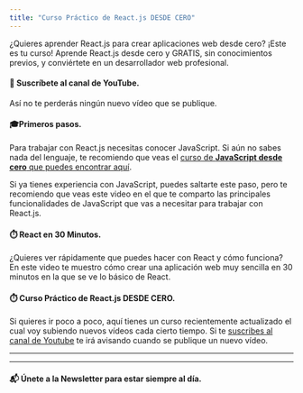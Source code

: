 ```yaml
---
title: "Curso Práctico de React.js DESDE CERO"
---
```


¿Quieres aprender React.js para crear aplicaciones web desde cero? ¡Este es tu curso!
Aprende React.js desde cero y GRATIS, sin conocimientos previos, y conviértete en un desarrollador web profesional.

#### 🎥 Suscríbete al canal de YouTube.

Así no te perderás ningún nuevo vídeo que se publique.

<YouTubeBtn channelId="UCJgGc8pQO1lv04VXrBxA_Hg" />

#### 🎓Primeros pasos.

Para trabajar con React.js necesitas conocer JavaScript. Si aún no sabes nada del lenguaje, te recomiendo
que veas el [curso de **JavaScript desde cero** que puedes encontrar aquí](/cursos/programacion-javascript).

Si ya tienes experiencia con JavaScript, puedes saltarte este paso, pero te recomiendo que veas este video en el
que te comparto las principales funcionalidades de JavaScript que vas a necesitar para trabajar con React.js.

<YouTube
  videoId="sKsNO-quEAw"
  title="JavaScript necesario que debes saber antes de empezar con React"
  description="En este video te comparto las principales funcionalidades de JavaScript que vas a necesitar para trabajar con React.js."
/>

#### ⏱️ React en 30 Minutos.

¿Quieres ver rápidamente que puedes hacer con React y cómo funciona? En este video te muestro cómo crear una aplicación web muy
sencilla en 30 minutos en la que se ve lo básico de React.

<YouTube
  videoId="EMk6nom1aS4"
  title="React Básico en 30 minutos"
  description="En este video te muestro cómo crear una aplicación web muy sencilla en 30 minutos en la que se ve lo básico de React."
/>

#### ⏱️ Curso Práctico de React.js DESDE CERO.

Si quieres ir poco a poco, aquí tienes un curso recientemente actualizado el cual voy subiendo nuevos vídeos cada cierto tiempo.
Si te [suscribes al canal de Youtube](https://youtube.com/carlosazaustre?sub_confirmation=1) te irá avisando cuando se publique un nuevo vídeo.

<YouTube
  videoId="4AFOCAgywLc"
  title="React Práctico DESDE CERO"
  description="En este vídeo vemos que es React, como trabajar con ello, hooks y creamos nuestros primeros componentes."
/>

---

<YouTube
  videoId="afDXVnDnBf4"
  title="React Router"
  description="El turno de añadir diferentes páginas y vistas a nuestra aplicación web"
/>

---

<YouTube
  videoId="2Lmz87uYBsw"
  title="Tipica Prueba Técnica con React"
  description="Normalmente si aplicas a un puesto de desarrollo frontend, lo más habitual es que te hagan una prueba técnica. Esta puede ser muy diversa pero suele ser frecuente que desarrolles una pequeña aplicación web que consuma un API y muestres la información."
/>

#### 📬 Únete a la Newsletter para estar siempre al día.

<NewsletterForm size="landing" />
